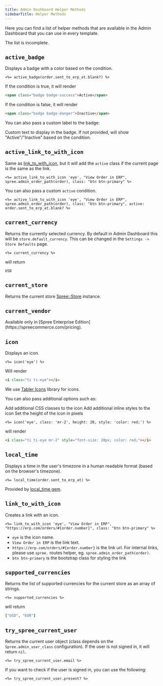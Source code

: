 ```yaml
---
title: Admin Dashboard Helper Methods
sidebarTitle: Helper Methods
---
```



Here you can find a list of helper methods that are available in the Admin Dashboard that you can use in every template.

<Warning>
The list is incomplete.
</Warning>

## `active_badge`

Displays a badge with a color based on the condition.

```erb
<%= active_badge(order.sent_to_erp_at.blank?) %>
```

If the condition is true, it will render

```html
<span class="badge badge-success">Active</span>
```

If the condition is false, it will render

```html
<span class="badge badge-danger">Inactive</span>
```

You can also pass a custom label to the badge:

<ParamField query="label" type="string">
  Custom text to display in the badge. If not provided, will show "Active"/"Inactive" based on the condition.
</ParamField>

## `active_link_to_with_icon`

Same as [link_to_with_icon](/developer/admin/helper-methods#link-to-with-icon), but it will add the `active` class if the current page is the same as the link.

```erb
<%= active_link_to_with_icon 'eye', "View Order in ERP", spree.admin_order_path(order), class: "btn btn-primary" %>
```

You can also pass a custom `active` condition.

```erb
<%= active_link_to_with_icon 'eye', "View Order in ERP", spree.admin_order_path(order), class: "btn btn-primary", active: order.sent_to_erp_at.blank? %>
```

## `current_currency`

Returns the currently selected currency. By default in Admin Dashboard this will be `store.default_currency`. This can be changed in the `Settings -> Store Defaults` page.

```erb
<%= current_currency %>
```

will return

```
USD
```

## `current_store`

<ResponseField name="current_store" type="Spree::Store" description="The current store object.">
  <SpreeStore />
</ResponseField>

Returns the current store [Spree::Store](https://github.com/spree/spree/blob/master/core/app/models/spree/store.rb) instance.

## `current_vendor`

<Info>
  Available only in [Spree Enterprise Edition](https://spreecommerce.com/pricing).
</Info>

<ResponseField name="current_vendor" type="Spree::Vendor" description="The current vendor object.">
  <SpreeVendor />
</ResponseField>

## `icon`

Displays an icon.

```erb
<%= icon('eye') %>
```

Will render

```html
<i class="ti ti-eye"></i>
```

We use [Tabler Icons](https://tabler.io/icons) library for icons.

You can also pass additional options such as:

<ParamField query="class" type="string">
  Add additional CSS classes to the icon
</ParamField>

<ParamField query="style" type="string">
  Add additional inline styles to the icon
</ParamField>

<ParamField query="height" type="integer">
  Set the height of the icon in pixels
</ParamField>

```erb
<%= icon('eye', class: 'mr-2', height: 20, style: 'color: red;') %>
```

will render

```html
<i class="ti ti-eye mr-2" style="font-size: 20px; color: red;"></i>
```

## `local_time`

Displays a time in the user's timezone in a human readable format (based on the browser's timezone).

```erb
<%= local_time(order.sent_to_erp_at) %>
```

Provided by [local_time gem](https://github.com/basecamp/local_time).

## `link_to_with_icon`

Creates a link with an icon.

```erb
<%= link_to_with_icon 'eye', "View Order in ERP", "https://erp.com/orders/#{order.number}", class: "btn btn-primary" %>
```

* `eye` is the icon name.
* `View Order in ERP` is the link text.
* `https://erp.com/orders/#{order.number}` is the link url. For internal links, please use `spree.` routes helper, eg. `spree.admin_order_path(order)`.
* `btn btn-primary` is the bootstrap class for styling the link

## `supported_currencies`

Returns the list of supported currencies for the current store as an array of strings.

```erb
<%= supported_currencies %>
```

will return

```ruby
["USD", "EUR"]
```

## `try_spree_current_user`

Returns the current user object (class depends on the `Spree.admin_user_class` configuration). If the user is not signed in, it will return `nil`.

```erb
<%= try_spree_current_user.email %>
```

If you want to check if the user is signed in, you can use the following:

```erb
<%= try_spree_current_user.present? %>
```